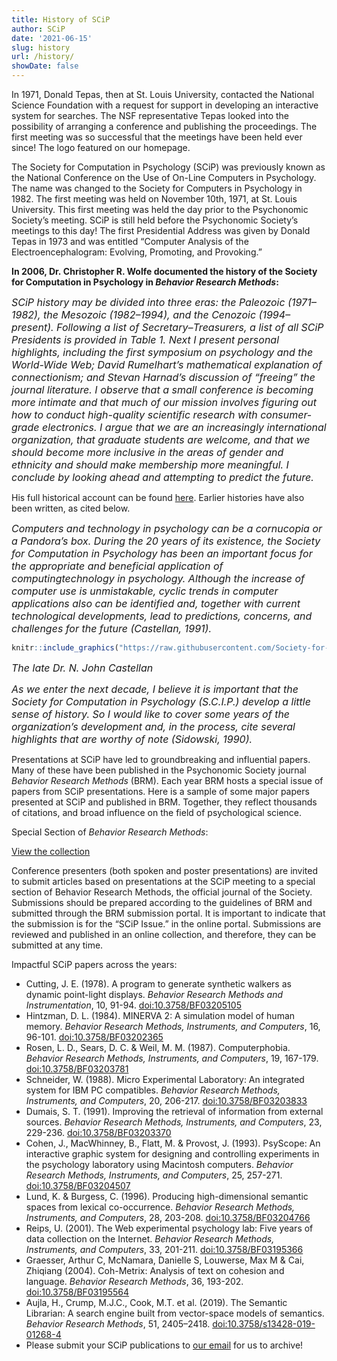 ```yaml
---
title: History of SCiP
author: SCiP
date: '2021-06-15'
slug: history
url: /history/
showDate: false
---
```


In 1971, Donald Tepas, then at St. Louis University, contacted the National Science Foundation with a request for support in developing an interactive system for searches. The NSF representative Tepas looked into the possibility of arranging a conference and publishing the proceedings. The first meeting was so successful that the meetings have been held ever since! The logo featured on our homepage.

The Society for Computation in Psychology (SCiP) was previously known as the National Conference on the Use of On-Line Computers in Psychology. The name was changed to the Society for Computers in Psychology in 1982. The first meeting was held on November 10th, 1971, at St. Louis University. This first meeting was held the day prior to the Psychonomic Society's meeting. SCiP is still held before the Psychonomic Society's meetings to this day! The first Presidential Address was given by Donald Tepas in 1973 and was entitled "Computer Analysis of the Electroencephalogram: Evolving, Promoting, and Provoking."

**In 2006, Dr. Christopher R. Wolfe documented the history of the Society for Computation in Psychology in *Behavior Research Methods*:**

*<font size = "3">SCiP history may be divided into three eras: the Paleozoic (1971–1982), the Mesozoic (1982–1994), and the Cenozoic (1994–present). Following a list of Secretary–Treasurers, a list of all SCiP Presidents is provided in Table 1. Next I present personal highlights, including the first symposium on psychology and the World-Wide Web; David Rumelhart's mathematical explanation of connectionism; and Stevan Harnad's discussion of "freeing" the journal literature. I observe that a small conference is becoming more intimate and that much of our mission involves figuring out how to conduct high-quality scientific research with consumer-grade electronics. I argue that we are an increasingly international organization, that graduate students are welcome, and that we should become more inclusive in the areas of gender and ethnicity and should make membership more meaningful. I conclude by looking ahead and attempting to predict the future.</font>*

His full historical account can be found [here](https://link.springer.com/content/pdf/10.3758/BF03192776.pdf). Earlier histories have also been written, as cited below.

*<font size = "3">Computers and technology in psychology can be a cornucopia or a Pandora's box. During the 20 years of its existence, the Society for Computation in Psychology has been an important focus for the appropriate and beneficial application of computingtechnology in psychology. Although the increase of computer use is unmistakable, cyclic trends in computer applications also can be identified and, together with current technological developments, lead to predictions, concerns, and challenges for the future (Castellan, 1991).</font>*

```r
knitr::include_graphics("https://raw.githubusercontent.com/Society-for-Computation-in-Psychology/Society-for-Computation-in-Psychology.github.io/master/files/imgs/castellan.png")
```

*<font size = "3">The late Dr. N. John Castellan</font>*

*<font size = "3">As we enter the next decade, I believe it is important that the Society for Computation in Psychology (S.C.I.P.) develop a little sense of history. So I would like to cover some years of the organization's development and, in the process, cite several highlights that are worthy of note (Sidowski, 1990).</font>*

Presentations at SCiP have led to groundbreaking and influential papers. Many of these have been published in the Psychonomic Society journal *Behavior Research Methods* (BRM). Each year BRM hosts a special issue of papers from SCiP presentations. Here is a sample of some major papers presented at SCiP and published in BRM. Together, they reflect thousands of citations, and broad influence on the field of psychological science.

Special Section of *Behavior Research Methods*:

[View the collection](https://link.springer.com/collections/cbcgciabad)

Conference presenters (both spoken and poster presentations) are invited to submit articles based on presentations at the SCiP meeting to a special section of Behavior Research Methods, the official journal of the Society. Submissions should be prepared according to the guidelines of BRM and submitted through the BRM submission portal. It is important to indicate that the submission is for the “SCiP Issue.” in the online portal. Submissions are reviewed and published in an online collection, and therefore, they can be submitted at any time.

Impactful SCiP papers across the years:

- Cutting, J. E. (1978). A program to generate synthetic walkers as dynamic point-light displays. *Behavior Research Methods and Instrumentation*, 10, 91-94. [doi:10.3758/BF03205105](https://link.springer.com/article/10.3758%2FBF03205105)
- Hintzman, D. L. (1984). MINERVA 2: A simulation model of human memory. *Behavior Research Methods, Instruments, and Computers*, 16, 96-101. [doi:10.3758/BF03202365](https://link.springer.com/article/10.3758%2FBF03202365)
- Rosen, L. D., Sears, D. C. & Weil, M. M. (1987). Computerphobia. *Behavior Research Methods, Instruments, and Computers*, 19, 167-179. [doi:10.3758/BF03203781](https://link.springer.com/article/10.3758%2FBF03203781)
- Schneider, W. (1988). Micro Experimental Laboratory: An integrated system for IBM PC compatibles. *Behavior Research Methods, Instruments, and Computers*, 20, 206-217. [doi:10.3758/BF03203833](https://link.springer.com/article/10.3758%2FBF03203833)
- Dumais, S. T. (1991). Improving the retrieval of information from external sources. *Behavior Research Methods, Instruments, and Computers*, 23, 229-236. [doi:10.3758/BF03203370](https://link.springer.com/article/10.3758/BF03203370)
- Cohen, J., MacWhinney, B., Flatt, M. & Provost, J. (1993). PsyScope: An interactive graphic system for designing and controlling experiments in the psychology laboratory using Macintosh computers. *Behavior Research Methods, Instruments, and Computers*, 25, 257-271. [doi:10.3758/BF03204507](https://link.springer.com/article/10.3758/BF03204507)
- Lund, K. & Burgess, C. (1996). Producing high-dimensional semantic spaces from lexical co-occurrence. *Behavior Research Methods, Instruments, and Computers*, 28, 203-208. [doi:10.3758/BF03204766](https://link.springer.com/article/10.3758/BF03204766)
- Reips, U. (2001). The Web experimental psychology lab: Five years of data collection on the Internet. *Behavior Research Methods, Instruments, and Computers*, 33, 201-211. [doi:10.3758/BF03195366](https://link.springer.com/article/10.3758/BF03195366)
- Graesser, Arthur C, McNamara, Danielle S, Louwerse, Max M & Cai, Zhiqiang (2004). Coh-Metrix: Analysis of text on cohesion and language. *Behavior Research Methods*, 36, 193-202. [doi:10.3758/BF03195564](https://link.springer.com/article/10.3758/BF03195564)
- Aujla, H., Crump, M.J.C., Cook, M.T. et al. (2019). The Semantic Librarian: A search engine built from vector-space models of semantics. *Behavior Research Methods*, 51, 2405–2418. [doi:10.3758/s13428-019-01268-4](https://link.springer.com/article/10.3758/s13428-019-01268-4)
- Please submit your SCiP publications to [our email](mailto:compinpsych@gmail.com) for us to archive!

